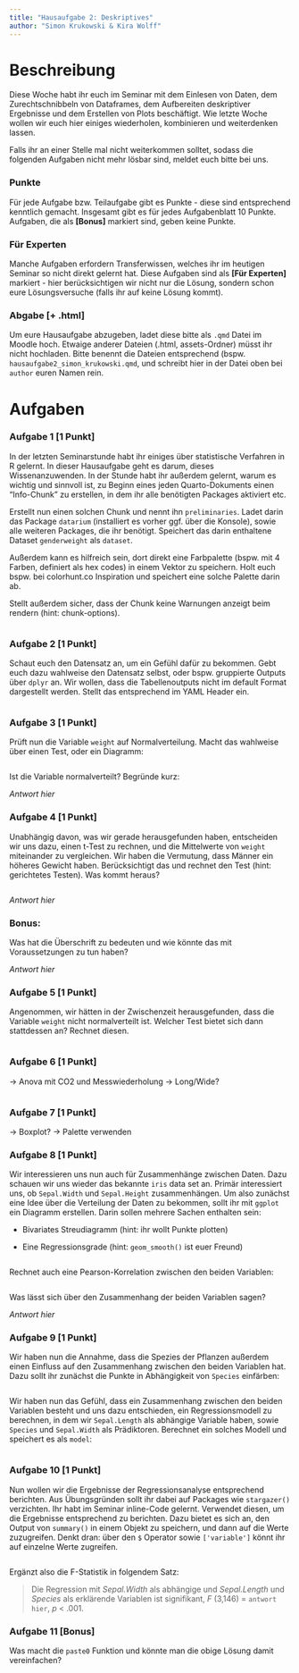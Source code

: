 ```yaml
---
title: "Hausaufgabe 2: Deskriptives"
author: "Simon Krukowski & Kira Wolff"
---
```


# Beschreibung

Diese Woche habt ihr euch im Seminar mit dem Einlesen von Daten, dem Zurechtschnibbeln von Dataframes, dem Aufbereiten deskriptiver Ergebnisse und dem Erstellen von Plots beschäftigt. Wie letzte Woche wollen wir euch hier einiges wiederholen, kombinieren und weiterdenken lassen.

Falls ihr an einer Stelle mal nicht weiterkommen solltet, sodass die folgenden Aufgaben nicht mehr lösbar sind, meldet euch bitte bei uns.

### Punkte

Für jede Aufgabe bzw. Teilaufgabe gibt es Punkte - diese sind entsprechend kenntlich gemacht. Insgesamt gibt es für jedes Aufgabenblatt 10 Punkte. Aufgaben, die als **\[Bonus\]** markiert sind, geben keine Punkte.

### Für Experten

Manche Aufgaben erfordern Transferwissen, welches ihr im heutigen Seminar so nicht direkt gelernt hat. Diese Aufgaben sind als **\[Für Experten\]** markiert - hier berücksichtigen wir nicht nur die Lösung, sondern schon eure Lösungsversuche (falls ihr auf keine Lösung kommt).

### Abgabe \[+ .html\]

Um eure Hausaufgabe abzugeben, ladet diese bitte als `.qmd` Datei im Moodle hoch. Etwaige anderer Dateien (.html, assets-Ordner) müsst ihr nicht hochladen. Bitte benennt die Dateien entsprechend (bspw. `hausaufgabe2_simon_krukowski.qmd`, und schreibt hier in der Datei oben bei `author` euren Namen rein.

# Aufgaben

### Aufgabe 1 \[1 Punkt\]

In der letzten Seminarstunde habt ihr einiges über statistische Verfahren in R gelernt. In dieser Hausaufgabe geht es darum, dieses Wissenanzuwenden. In der Stunde habt ihr außerdem gelernt, warum es wichtig und sinnvoll ist, zu Beginn eines jeden Quarto-Dokuments einen "Info-Chunk" zu erstellen, in dem ihr alle benötigten Packages aktiviert etc.

Erstellt nun einen solchen Chunk und nennt ihn `preliminaries`. Ladet darin das Package `datarium` (installiert es vorher ggf. über die Konsole), sowie alle weiteren Packages, die ihr benötigt. Speichert das darin enthaltene Dataset `genderweight` als `dataset`.

Außerdem kann es hilfreich sein, dort direkt eine Farbpalette (bspw. mit 4 Farben, definiert als hex codes) in einem Vektor zu speichern. Holt euch bspw. bei colorhunt.co Inspiration und speichert eine solche Palette darin ab.

Stellt außerdem sicher, dass der Chunk keine Warnungen anzeigt beim rendern (hint: chunk-options).

```r

```

### Aufgabe 2 \[1 Punkt\]

Schaut euch den Datensatz an, um ein Gefühl dafür zu bekommen. Gebt euch dazu wahlweise den Datensatz selbst, oder bspw. gruppierte Outputs über `dplyr` an. Wir wollen, dass die Tabellenoutputs nicht im default Format dargestellt werden. Stellt das entsprechend im YAML Header ein.

```r

```

### Aufgabe 3 \[1 Punkt\]

Prüft nun die Variable `weight` auf Normalverteilung. Macht das wahlweise über einen Test, oder ein Diagramm:

```r

```

Ist die Variable normalverteilt? Begründe kurz:

*Antwort hier*

### Aufgabe 4 \[1 Punkt\]

Unabhängig davon, was wir gerade herausgefunden haben, entscheiden wir uns dazu, einen t-Test zu rechnen, und die Mittelwerte von `weight` miteinander zu vergleichen. Wir haben die Vermutung, dass Männer ein höheres Gewicht haben. Berücksichtigt das und rechnet den Test (hint: gerichtetes Testen). Was kommt heraus?

```r

```

*Antwort hier*

### Bonus:

Was hat die Überschrift zu bedeuten und wie könnte das mit Voraussetzungen zu tun haben?

*Antwort hier*

### Aufgabe 5 \[1 Punkt\]

Angenommen, wir hätten in der Zwischenzeit herausgefunden, dass die Variable `weight` nicht normalverteilt ist. Welcher Test bietet sich dann stattdessen an? Rechnet diesen.

```r

```

### Aufgabe 6 \[1 Punkt\]

-\> Anova mit CO2 und Messwiederholung -\> Long/Wide?

```r

```

### Aufgabe 7 \[1 Punkt\]

-\> Boxplot? -\> Palette verwenden

### Aufgabe 8 \[1 Punkt\]

Wir interessieren uns nun auch für Zusammenhänge zwischen Daten. Dazu schauen wir uns wieder das bekannte `iris` data set an. Primär interessiert uns, ob `Sepal.Width` und `Sepal.Height` zusammenhängen. Um also zunächst eine Idee über die Verteilung der Daten zu bekommen, sollt ihr mit `ggplot` ein Diagramm erstellen. Darin sollen mehrere Sachen enthalten sein:

-   Bivariates Streudiagramm (hint: ihr wollt Punkte plotten)

-   Eine Regressionsgrade (hint: `geom_smooth()` ist euer Freund)

```r

```

Rechnet auch eine Pearson-Korrelation zwischen den beiden Variablen:

```r

```

Was lässt sich über den Zusammenhang der beiden Variablen sagen?

*Antwort hier*

### Aufgabe 9 \[1 Punkt\]

Wir haben nun die Annahme, dass die Spezies der Pflanzen außerdem einen Einfluss auf den Zusammenhang zwischen den beiden Variablen hat. Dazu sollt ihr zunächst die Punkte in Abhängigkeit von `Species` einfärben:

```r

```

Wir haben nun das Gefühl, dass ein Zusammenhang zwischen den beiden Variablen besteht und uns dazu entschieden, ein Regressionsmodell zu berechnen, in dem wir `Sepal.Length` als abhängige Variable haben, sowie `Species` und `Sepal.Width` als Prädiktoren. Berechnet ein solches Modell und speichert es als `model`:

```r

```

### Aufgabe 10 \[1 Punkt\]

Nun wollen wir die Ergebnisse der Regressionsanalyse entsprechend berichten. Aus Übungsgründen sollt ihr dabei auf Packages wie `stargazer()` verzichten. Ihr habt im Seminar inline-Code gelernt. Verwendet diesen, um die Ergebnisse entsprechend zu berichten. Dazu bietet es sich an, den Output von `summary()` in einem Objekt zu speichern, und dann auf die Werte zuzugreifen. Denkt dran: über den `$` Operator sowie `['variable']` könnt ihr auf einzelne Werte zugreifen.

```r

```

Ergänzt also die F-Statistik in folgendem Satz:

> Die Regression mit *Sepal.Width* als abhängige und *Sepal.Length* und *Species* als erklärende Variablen ist signifikant, *F* (3,146) = `antwort hier`, *p* \< .001.

### Aufgabe 11 \[Bonus\]

Was macht die `paste0` Funktion und könnte man die obige Lösung damit vereinfachen?


